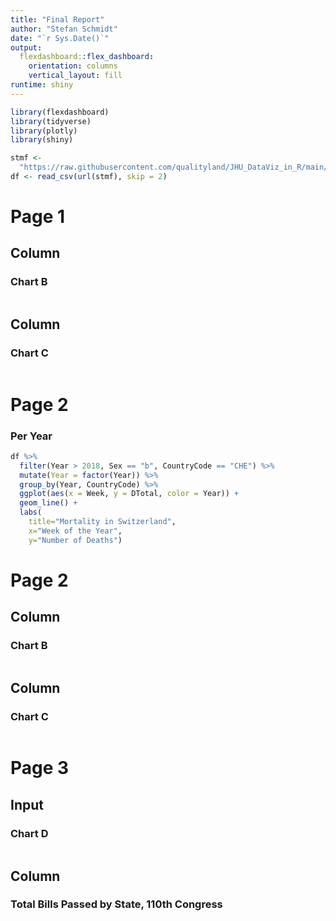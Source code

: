 ```yaml
---
title: "Final Report"
author: "Stefan Schmidt"
date: "`r Sys.Date()`"
output: 
  flexdashboard::flex_dashboard:
    orientation: columns
    vertical_layout: fill
runtime: shiny
---
```


```r
library(flexdashboard)
library(tidyverse)
library(plotly)
library(shiny)

stmf <- 
  "https://raw.githubusercontent.com/qualityland/JHU_DataViz_in_R/main/05_data_viz_capstone/data/stmf.csv"
df <- read_csv(url(stmf), skip = 2)
```



Page 1 {data-orientation=columns}
===================================== 

Column
-------    

### Chart B

```r

```

Column
-------    

### Chart C

```r
```




Page 2
======

### Per Year


```r
df %>% 
  filter(Year > 2018, Sex == "b", CountryCode == "CHE") %>% 
  mutate(Year = factor(Year)) %>% 
  group_by(Year, CountryCode) %>% 
  ggplot(aes(x = Week, y = DTotal, color = Year)) +
  geom_line() +
  labs(
    title="Mortality in Switzerland",
    x="Week of the Year",
    y="Number of Deaths")
```

Page 2 {data-orientation=columns}
===================================== 

Column
-------    

### Chart B

```r

```

Column
-------    

### Chart C

```r
```

Page 3
======

Input{.sidebar}
----------------------------------------------------------------

### Chart D

```r

```


Column{data-height=750}
----------------------------------------------------------------
### Total Bills Passed by State, 110th Congress

```r
```

